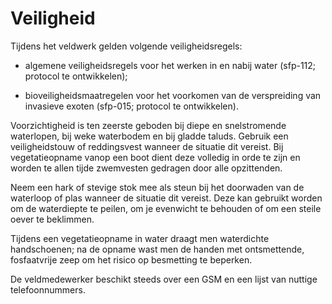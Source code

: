 # Veiligheid

```{=html}
<!--
Alle aandachtspunten in verband met veilig werken.
-->
```
Tijdens het veldwerk gelden volgende veiligheidsregels:

-   algemene veiligheidsregels voor het werken in en nabij water (sfp-112; protocol te ontwikkelen);

-   bioveiligheidsmaatregelen voor het voorkomen van de verspreiding van invasieve exoten (sfp-015; protocol te ontwikkelen).

Voorzichtigheid is ten zeerste geboden bij diepe en snelstromende waterlopen, bij weke waterbodem en bij gladde taluds.
Gebruik een veiligheidstouw of reddingsvest wanneer de situatie dit vereist.
Bij vegetatieopname vanop een boot dient deze volledig in orde te zijn en worden te allen tijde zwemvesten gedragen door alle opzittenden.

Neem een hark of stevige stok mee als steun bij het doorwaden van de waterloop of plas wanneer de situatie dit vereist.
Deze kan gebruikt worden om de waterdiepte te peilen, om je evenwicht te behouden of om een steile oever te beklimmen.

Tijdens een vegetatieopname in water draagt men waterdichte handschoenen; na de opname wast men de handen met ontsmettende, fosfaatvrije zeep om het risico op besmetting te beperken.

De veldmedewerker beschikt steeds over een GSM en een lijst van nuttige telefoonnummers.
